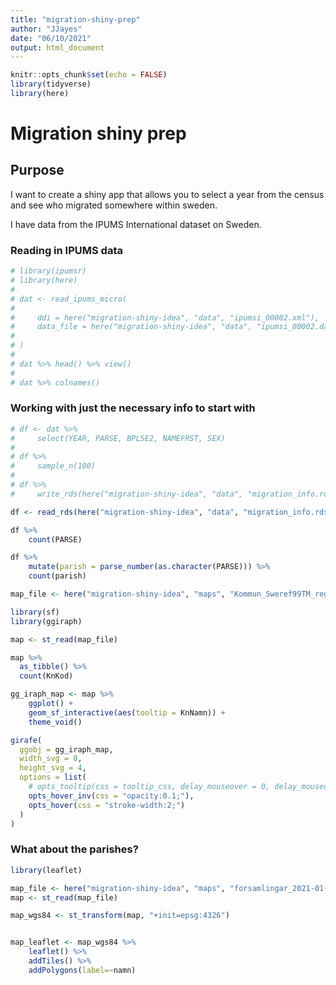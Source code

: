 ---
title: "migration-shiny-prep"
author: "JJayes"
date: "06/10/2021"
output: html_document
---

```{r}
knitr::opts_chunk$set(echo = FALSE)
library(tidyverse)
library(here)
```


# Migration shiny prep
## Purpose

I want to create a shiny app that allows you to select a year from the census and see who migrated somewhere within sweden.

I have data from the IPUMS International dataset on Sweden.


### Reading in IPUMS data
```{r}
# library(ipumsr)
# library(here)
# 
# dat <- read_ipums_micro(
#     
#     ddi = here("migration-shiny-idea", "data", "ipumsi_00002.xml"),
#     data_file = here("migration-shiny-idea", "data", "ipumsi_00002.dat.gz")
#     
# )
# 
# dat %>% head() %>% view()
# 
# dat %>% colnames()
```

### Working with just the necessary info to start with

```{r}
# df <- dat %>% 
#     select(YEAR, PARSE, BPLSE2, NAMEFRST, SEX)
# 
# df %>% 
#     sample_n(100)
# 
# df %>% 
#     write_rds(here("migration-shiny-idea", "data", "migration_info.rds"), compress = "gz")
```


```{r}
df <- read_rds(here("migration-shiny-idea", "data", "migration_info.rds"))

df %>% 
    count(PARSE) 

df %>% 
    mutate(parish = parse_number(as.character(PARSE))) %>% 
    count(parish)
```


```{r}
map_file <- here("migration-shiny-idea", "maps", "Kommun_Sweref99TM_region.shp")

library(sf)
library(ggiraph)

map <- st_read(map_file)

map %>%
  as_tibble() %>%
  count(KnKod)
```


```{r}
gg_iraph_map <- map %>% 
    ggplot() +
    geom_sf_interactive(aes(tooltip = KnNamn)) +
    theme_void()

girafe(
  ggobj = gg_iraph_map,
  width_svg = 8,
  height_svg = 4,
  options = list(
    # opts_tooltip(css = tooltip_css, delay_mouseover = 0, delay_mouseout = 0),
    opts_hover_inv(css = "opacity:0.1;"),
    opts_hover(css = "stroke-width:2;")
  )
)

```

### What about the parishes?

```{r}
library(leaflet)

map_file <- here("migration-shiny-idea", "maps", "forsamlingar_2021-01-01.shp")
map <- st_read(map_file)

map_wgs84 <- st_transform(map, "+init=epsg:4326")


map_leaflet <- map_wgs84 %>% 
    leaflet() %>% 
    addTiles() %>% 
    addPolygons(label=~namn)


```

